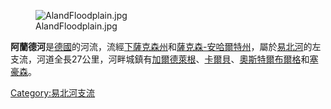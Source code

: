 [[Image:AlandFloodplain.jpg|right]]

'''阿蘭德河'''是[[德國|德國]]的河流，流經[[下薩克森州|下薩克森州]]和[[薩克森-安哈爾特州|薩克森-安哈爾特州]]，屬於[[易北河|易北河]]的左支流，河道全長27公里，河畔城鎮有[[加爾德萊根|加爾德萊根]]、[[卡爾貝_(薩克森-安哈爾特州)|卡爾貝]]、[[奧斯特爾布爾格|奧斯特爾布爾格]]和[[塞豪森|塞豪森]]。

{{Coord|53|2|19|N|11|34|4|E|display=title}}

{{Germany-geo-stub}}
[[Category:易北河支流|Category:易北河支流]]